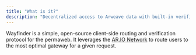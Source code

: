 ```yaml
---
title: "What is it?"
description: "Decentralized access to Arweave data with built-in verification and gateway routing"
---
```


Wayfinder is a simple, open-source client-side routing and verification protocol for the permaweb. It leverages the [AR.IO Network](https://ar.io) to route users to the most optimal gateway for a given request.
